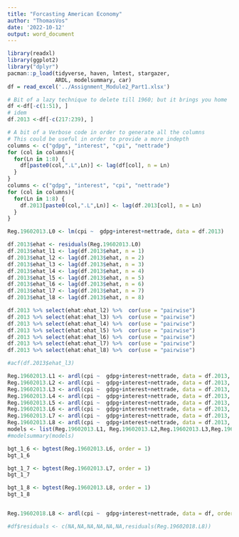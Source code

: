 ```yaml
---
title: "Forcasting American Economy"
author: "ThomasVos"
date: '2022-10-12'
output: word_document
---
```


```r
library(readxl)
library(ggplot2)
library("dplyr")
pacman::p_load(tidyverse, haven, lmtest, stargazer, 
               ARDL, modelsummary, car)
df = read_excel('../Assignment_Module2_Part1.xlsx')

# Bit of a lazy technique to delete till 1960; but it brings you home
df <-df[-c(1:51), ]
# idem
df.2013 <-df[-c(217:239), ]

# A bit of a Verbose code in order to generate all the columns
# This could be useful in order to provide a more indepth 
columns <- c("gdpg", "interest", "cpi", "nettrade")
for (col in columns){
  for(Ln in 1:8) {
    df[paste0(col,".L",Ln)] <- lag(df[col], n = Ln)
  }
}
columns <- c("gdpg", "interest", "cpi", "nettrade")
for (col in columns){
  for(Ln in 1:8) {
    df.2013[paste0(col,".L",Ln)] <- lag(df.2013[col], n = Ln)
  }
}

Reg.19602013.L0 <- lm(cpi ~  gdpg+interest+nettrade, data = df.2013)

df.2013$ehat <- residuals(Reg.19602013.L0)
df.2013$ehat_l1 <- lag(df.2013$ehat, n = 1)
df.2013$ehat_l2 <- lag(df.2013$ehat, n = 2)
df.2013$ehat_l3 <- lag(df.2013$ehat, n = 3)
df.2013$ehat_l4 <- lag(df.2013$ehat, n = 4)
df.2013$ehat_l5 <- lag(df.2013$ehat, n = 5)
df.2013$ehat_l6 <- lag(df.2013$ehat, n = 6)
df.2013$ehat_l7 <- lag(df.2013$ehat, n = 7)
df.2013$ehat_l8 <- lag(df.2013$ehat, n = 8)

df.2013 %>% select(ehat:ehat_l2) %>%  cor(use = "pairwise")
df.2013 %>% select(ehat:ehat_l3) %>%  cor(use = "pairwise")
df.2013 %>% select(ehat:ehat_l4) %>%  cor(use = "pairwise")
df.2013 %>% select(ehat:ehat_l5) %>%  cor(use = "pairwise")
df.2013 %>% select(ehat:ehat_l6) %>%  cor(use = "pairwise")
df.2013 %>% select(ehat:ehat_l7) %>%  cor(use = "pairwise")
df.2013 %>% select(ehat:ehat_l8) %>%  cor(use = "pairwise")

#acf(df.2013$ehat_l3)

Reg.19602013.L1 <- ardl(cpi ~  gdpg+interest+nettrade, data = df.2013, order = c(1,1,1,1))
Reg.19602013.L2 <- ardl(cpi ~  gdpg+interest+nettrade, data = df.2013, order = c(1,2,2,2))
Reg.19602013.L3 <- ardl(cpi ~  gdpg+interest+nettrade, data = df.2013, order = c(1,3,3,3))
Reg.19602013.L4 <- ardl(cpi ~  gdpg+interest+nettrade, data = df.2013, order = c(1,4,4,4))
Reg.19602013.L5 <- ardl(cpi ~  gdpg+interest+nettrade, data = df.2013, order = c(1,5,5,5))
Reg.19602013.L6 <- ardl(cpi ~  gdpg+interest+nettrade, data = df.2013, order = c(1,6,6,6))
Reg.19602013.L7 <- ardl(cpi ~  gdpg+interest+nettrade, data = df.2013, order = c(1,7,7,7))
Reg.19602013.L8 <- ardl(cpi ~  gdpg+interest+nettrade, data = df.2013, order = c(1,8,8,8))
models <- list(Reg.19602013.L1, Reg.19602013.L2,Reg.19602013.L3,Reg.19602013.L4,Reg.19602013.L5,Reg.19602013.L6,Reg.19602013.L7,Reg.19602013.L8)
#modelsummary(models)

bgt_1_6 <- bgtest(Reg.19602013.L6, order = 1)
bgt_1_6

bgt_1_7 <- bgtest(Reg.19602013.L7, order = 1)
bgt_1_7

bgt_1_8 <- bgtest(Reg.19602013.L8, order = 1)
bgt_1_8


Reg.19602018.L8 <- ardl(cpi ~  gdpg+interest+nettrade, data = df, order = c(1,8,8,8))

#df$residuals <- c(NA,NA,NA,NA,NA,NA,residuals(Reg.19602018.L8))

```
